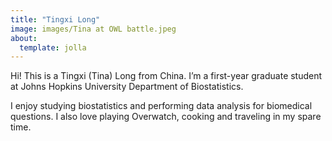 ```yaml
---
title: "Tingxi Long"
image: images/Tina at OWL battle.jpeg
about:
  template: jolla
---
```


Hi! This is a Tingxi (Tina) Long from China. I'm a first-year graduate student at Johns Hopkins University Department of Biostatistics.

I enjoy studying biostatistics and performing data analysis for biomedical questions. I also love playing Overwatch, cooking and traveling in my spare time.
